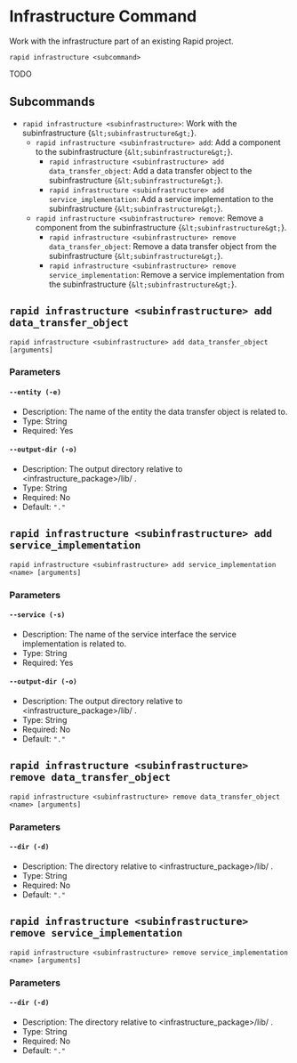 # Infrastructure Command

Work with the infrastructure part of an existing Rapid project.

```
rapid infrastructure <subcommand>
```

TODO

## Subcommands

- `rapid infrastructure <subinfrastructure>`: Work with the subinfrastructure {`&lt;subinfrastructure&gt;`}.
  - `rapid infrastructure <subinfrastructure> add`: Add a component to the subinfrastructure {`&lt;subinfrastructure&gt;`}.
    - `rapid infrastructure <subinfrastructure> add data_transfer_object`: Add a data transfer object to the subinfrastructure {`&lt;subinfrastructure&gt;`}.
    - `rapid infrastructure <subinfrastructure> add service_implementation`: Add a service implementation to the subinfrastructure {`&lt;subinfrastructure&gt;`}.
  - `rapid infrastructure <subinfrastructure> remove`: Remove a component from the subinfrastructure {`&lt;subinfrastructure&gt;`}.
    - `rapid infrastructure <subinfrastructure> remove data_transfer_object`: Remove a data transfer object from the subinfrastructure {`&lt;subinfrastructure&gt;`}.
    - `rapid infrastructure <subinfrastructure> remove service_implementation`: Remove a service implementation from the subinfrastructure {`&lt;subinfrastructure&gt;`}.

## `rapid infrastructure <subinfrastructure> add data_transfer_object`

```
rapid infrastructure <subinfrastructure> add data_transfer_object [arguments]
```

### Parameters

#### `--entity (-e)`

- Description: The name of the entity the data transfer object is related to.
- Type: String
- Required: Yes

#### `--output-dir (-o)`

- Description: The output directory relative to <infrastructure_package>/lib/ .
- Type: String
- Required: No
- Default: `"."`

## `rapid infrastructure <subinfrastructure> add service_implementation`

```
rapid infrastructure <subinfrastructure> add service_implementation <name> [arguments]
```

### Parameters

#### `--service (-s)`

- Description: The name of the service interface the service implementation is related to.
- Type: String
- Required: Yes

#### `--output-dir (-o)`

- Description: The output directory relative to <infrastructure_package>/lib/ .
- Type: String
- Required: No
- Default: `"."`

## `rapid infrastructure <subinfrastructure> remove data_transfer_object`

```
rapid infrastructure <subinfrastructure> remove data_transfer_object <name> [arguments]
```

### Parameters

#### `--dir (-d)`

- Description: The directory relative to <infrastructure_package>/lib/ .
- Type: String
- Required: No
- Default: `"."`

## `rapid infrastructure <subinfrastructure> remove service_implementation`

```
rapid infrastructure <subinfrastructure> remove service_implementation <name> [arguments]
```

### Parameters

#### `--dir (-d)`

- Description: The directory relative to <infrastructure_package>/lib/ .
- Type: String
- Required: No
- Default: `"."`
